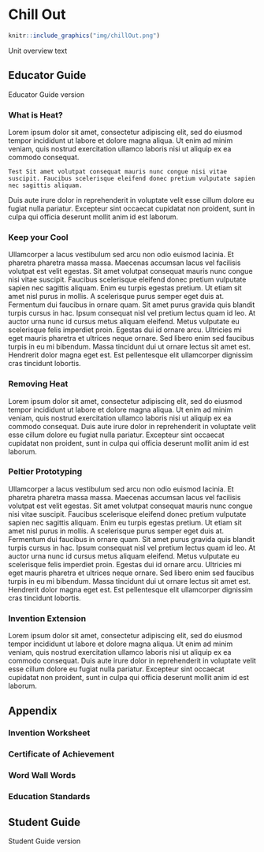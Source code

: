 

# Chill Out
```r
knitr::include_graphics("img/chillOut.png")
```
Unit overview text

## Educator Guide
Educator Guide version

\twocolumn

### What is Heat? {-}
Lorem ipsum dolor sit amet, consectetur adipiscing elit, sed do eiusmod tempor incididunt ut labore et dolore magna aliqua. Ut enim ad minim veniam, quis nostrud exercitation ullamco laboris nisi ut aliquip ex ea commodo consequat.

```block
Test Sit amet volutpat consequat mauris nunc congue nisi vitae suscipit. Faucibus scelerisque eleifend donec pretium vulputate sapien nec sagittis aliquam.
```

Duis aute irure dolor in reprehenderit in voluptate velit esse cillum dolore eu fugiat nulla pariatur. Excepteur sint occaecat cupidatat non proident, sunt in culpa qui officia deserunt mollit anim id est laborum.

### Keep your Cool {-}
Ullamcorper a lacus vestibulum sed arcu non odio euismod lacinia. Et pharetra pharetra massa massa. Maecenas accumsan lacus vel facilisis volutpat est velit egestas. Sit amet volutpat consequat mauris nunc congue nisi vitae suscipit. Faucibus scelerisque eleifend donec pretium vulputate sapien nec sagittis aliquam. Enim eu turpis egestas pretium. Ut etiam sit amet nisl purus in mollis. A scelerisque purus semper eget duis at. Fermentum dui faucibus in ornare quam. Sit amet purus gravida quis blandit turpis cursus in hac. Ipsum consequat nisl vel pretium lectus quam id leo. At auctor urna nunc id cursus metus aliquam eleifend. Metus vulputate eu scelerisque felis imperdiet proin. Egestas dui id ornare arcu. Ultricies mi eget mauris pharetra et ultrices neque ornare. Sed libero enim sed faucibus turpis in eu mi bibendum. Massa tincidunt dui ut ornare lectus sit amet est. Hendrerit dolor magna eget est. Est pellentesque elit ullamcorper dignissim cras tincidunt lobortis.

### Removing Heat {-}
Lorem ipsum dolor sit amet, consectetur adipiscing elit, sed do eiusmod tempor incididunt ut labore et dolore magna aliqua. Ut enim ad minim veniam, quis nostrud exercitation ullamco laboris nisi ut aliquip ex ea commodo consequat. Duis aute irure dolor in reprehenderit in voluptate velit esse cillum dolore eu fugiat nulla pariatur. Excepteur sint occaecat cupidatat non proident, sunt in culpa qui officia deserunt mollit anim id est laborum.

### Peltier Prototyping {-}
Ullamcorper a lacus vestibulum sed arcu non odio euismod lacinia. Et pharetra pharetra massa massa. Maecenas accumsan lacus vel facilisis volutpat est velit egestas. Sit amet volutpat consequat mauris nunc congue nisi vitae suscipit. Faucibus scelerisque eleifend donec pretium vulputate sapien nec sagittis aliquam. Enim eu turpis egestas pretium. Ut etiam sit amet nisl purus in mollis. A scelerisque purus semper eget duis at. Fermentum dui faucibus in ornare quam. Sit amet purus gravida quis blandit turpis cursus in hac. Ipsum consequat nisl vel pretium lectus quam id leo. At auctor urna nunc id cursus metus aliquam eleifend. Metus vulputate eu scelerisque felis imperdiet proin. Egestas dui id ornare arcu. Ultricies mi eget mauris pharetra et ultrices neque ornare. Sed libero enim sed faucibus turpis in eu mi bibendum. Massa tincidunt dui ut ornare lectus sit amet est. Hendrerit dolor magna eget est. Est pellentesque elit ullamcorper dignissim cras tincidunt lobortis.

### Invention Extension {-}
Lorem ipsum dolor sit amet, consectetur adipiscing elit, sed do eiusmod tempor incididunt ut labore et dolore magna aliqua. Ut enim ad minim veniam, quis nostrud exercitation ullamco laboris nisi ut aliquip ex ea commodo consequat. Duis aute irure dolor in reprehenderit in voluptate velit esse cillum dolore eu fugiat nulla pariatur. Excepteur sint occaecat cupidatat non proident, sunt in culpa qui officia deserunt mollit anim id est laborum.

## Appendix {-}

### Invention Worksheet {-}

### Certificate of Achievement {-} 

### Word Wall Words {-} 

### Education Standards {-}


## Student Guide
Student Guide version